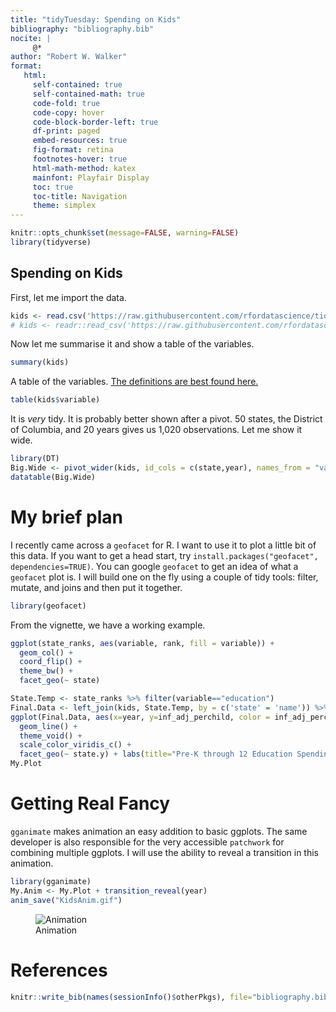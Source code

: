 ```yaml
---
title: "tidyTuesday: Spending on Kids"
bibliography: "bibliography.bib"
nocite: |
     @*
author: "Robert W. Walker"
format: 
   html:
     self-contained: true
     self-contained-math: true
     code-fold: true
     code-copy: hover
     code-block-border-left: true
     df-print: paged
     embed-resources: true
     fig-format: retina
     footnotes-hover: true
     html-math-method: katex
     mainfont: Playfair Display
     toc: true
     toc-title: Navigation
     theme: simplex
---
```


```r
knitr::opts_chunk$set(message=FALSE, warning=FALSE)
library(tidyverse)
```

## Spending on Kids

First, let me import the data.

```r
kids <- read.csv('https://raw.githubusercontent.com/rfordatascience/tidytuesday/master/data/2020/2020-09-15/kids.csv')
# kids <- readr::read_csv('https://raw.githubusercontent.com/rfordatascience/tidytuesday/master/data/2020/2020-09-15/kids.csv')
```

Now let me summarise it and show a table of the variables.

```r
summary(kids)
```

A table of the variables.  [The definitions are best found here.](https://jrosen48.github.io/tidykids/articles/tidykids-codebook.html)

```r
table(kids$variable)
```

It is *very* tidy.  It is probably better shown after a pivot.  50 states, the District of Columbia, and 20 years gives us 1,020 observations.  Let me show it wide. 

```r
library(DT)
Big.Wide <- pivot_wider(kids, id_cols = c(state,year), names_from = "variable", values_from = c("raw","inf_adj","inf_adj_perchild"))
datatable(Big.Wide)
```


# My brief plan

I recently came across a `geofacet` for R.  I want to use it to plot a little bit of this data.  If you want to get a head start, try `install.packages("geofacet", dependencies=TRUE)`.  You can google `geofacet` to get an idea of what a `geofacet` plot is.  I will build one on the fly using a couple of tidy tools: filter, mutate, and joins and then put it together.

```r
library(geofacet)
```

From the vignette, we have a working example.  

```r
ggplot(state_ranks, aes(variable, rank, fill = variable)) +
  geom_col() +
  coord_flip() +
  theme_bw() +
  facet_geo(~ state)
```

```r
State.Temp <- state_ranks %>% filter(variable=="education")
Final.Data <- left_join(kids, State.Temp, by = c('state' = 'name')) %>% filter(variable.x == "PK12ed")
ggplot(Final.Data, aes(x=year, y=inf_adj_perchild, color = inf_adj_perchild)) +
  geom_line() +
  theme_void() +
  scale_color_viridis_c() +
  facet_geo(~ state.y) + labs(title="Pre-K through 12 Education Spending per Child", subtitle="Inflation adjusted", color="Spend per Child") -> My.Plot
My.Plot
```

# Getting Real Fancy

`gganimate` makes animation an easy addition to basic ggplots.  The same developer is also responsible for the very accessible `patchwork` for combining multiple ggplots.  I will use the ability to reveal a transition in this animation.

```r
library(gganimate)
My.Anim <- My.Plot + transition_reveal(year)
anim_save("KidsAnim.gif")
```

![Animation](./KidsAnim.gif)


# References

```r
knitr::write_bib(names(sessionInfo()$otherPkgs), file="bibliography.bib")
```

